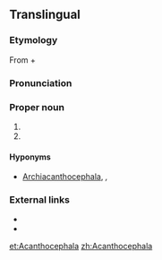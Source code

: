 ==Translingual==

===Etymology===
From {{etyl|grc|mul}} {{term|ἄκανθος||thorn|tr=akanthos|lang=grc|sc=polytonic}} + {{term|κεφαλή||head|tr=kephalē|lang=grc|sc=polytonic}}

===Pronunciation===
{{a|US}} {{IPA|/ə.ˌkæn.θə.ˈsɛf.ə.lə/|/ə.ˌkænt.θə.ˈsɛf.ə.lə/|/ə.ˌkæn.θoʊ.ˈsɛf.ə.lə/|lang=mul}}

===Proper noun===
{{head|mul|proper noun}}

# {{taxon|phylum|superphylum|Protostomia|[[intestinal]] worms, having the [[proboscis]] armed with [[recurved]] spines}}
# {{taxon|genus|family|Coreidae|leaf-footed [[bug]]s}}

====Hyponyms====
* {{sense|phylum}} [[Archiacanthocephala]], ''{{taxlink|Eoacanthocephala|class}}, {{taxlink|Palaeacanthocephala|class}}''

===External links===
* {{pedialite}}
* {{specieslite}}

[[et:Acanthocephala]]
[[zh:Acanthocephala]]